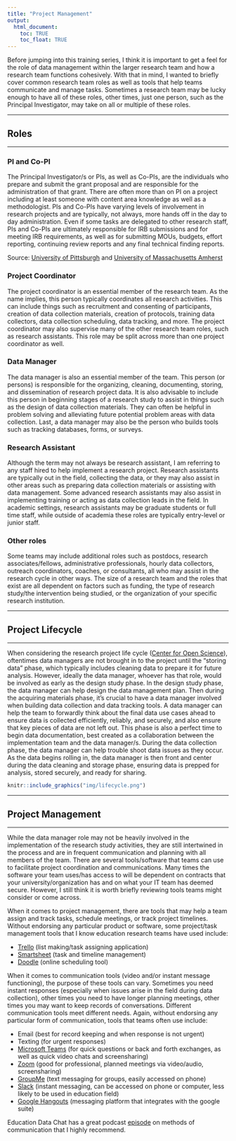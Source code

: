 ```yaml
---
title: "Project Management"
output: 
  html_document:
    toc: TRUE
    toc_float: TRUE
---
```


Before jumping into this training series, I think it is important to get a feel for the role of data management within the larger research team and how a research team functions cohesively. With that in mind, I wanted to briefly cover common research team roles as well as tools that help teams communicate and manage tasks. Sometimes a research team may be lucky enough to have all of these roles, other times, just one person, such as the Principal Investigator, may take on all or multiple of these roles. 

---

## Roles

---


### PI and Co-PI

The Principal Investigator/s or PIs, as well as Co-PIs, are the individuals who prepare and submit the grant proposal and are responsible for the administration of that grant. There are often more than on PI on a project including at least someone with content area knowledge as well as a methodologist. PIs and Co-PIs have varying levels of involvement in research projects and are typically, not always, more hands off in the day to day administration. Even if some tasks are delegated to other research staff, PIs and Co-PIs are ultimately responsible for IRB submissions and for meeting IRB requirements, as well as for submitting MOUs, budgets, effort reporting, continuing review reports and any final technical finding reports.

Source: [University of Pittsburgh](https://www.irb.pitt.edu/content/chapter-4-roles-and-responsibilities-investigators-and-research-staff) and [University of Massachusetts Amherst](https://www.umass.edu/research/policy/pi-and-co-pi-roles-and-responsibilities)


### Project Coordinator

The project coordinator is an essential member of the research team. As the name implies, this person typically coordinates all research activities. This can include things such as recruitment and consenting of participants, creation of data collection materials, creation of protocols, training data collectors, data collection scheduling, data tracking, and more. The project coordinator may also supervise many of the other research team roles, such as research assistants. This role may be split across more than one project coordinator as well.


### Data Manager

The data manager is also an essential member of the team. This person (or persons) is responsible for the organizing, cleaning, documenting, storing, and dissemination of research project data. It is also advisable to include this person in beginning stages of a research study  to assist in things such as the design of data collection materials. They can often be helpful in problem solving and alleviating future potential problem areas with data collection. Last, a data manager may also be the person who builds tools such as tracking databases, forms, or surveys. 

### Research Assistant

Although the term may not always be research assistant, I am referring to any staff hired to help implement a research project. Research assistants are typically out in the field, collecting the data, or they may also assist in other areas such as preparing data collection materials or assisting with data management. Some advanced research assistants may also assist in implementing training or acting as data collection leads in the field. In academic settings, research assistants may be graduate students or full time staff, while outside of academia these roles are typically entry-level or junior staff.

### Other roles

Some teams may include additional roles such as postdocs, research associates/fellows, administrative professionals, hourly data collectors, outreach coordinators, coaches, or consultants, all who may assist in the research cycle in other ways. The size of a research team and the roles that exist are all dependent on factors such as funding, the type of research study/the intervention being studied, or the organization of your specific research institution.

---

## Project Lifecycle

---

When considering the research project life cycle ([Center for Open Science](https://www.cos.io/)), oftentimes data managers are not brought in to the project until the "storing data" phase, which typically includes cleaning data to prepare it for future analysis. However, ideally the data manager, whoever has that role, would be involved as early as the design study phase. In the design study phase, the data manager can help design the data management plan. Then during the acquiring materials phase, it's crucial to have a data manager involved when building data collection and data tracking tools. A data manager can help the team to forwardly think about the final data use cases ahead to ensure data is collected efficiently, reliably, and securely, and also ensure that key pieces of data are not left out. This phase is also a perfect time to begin data documentation, best created as a collaboration between the implementation team and the data manager/s. During the data collection phase, the data manager can help trouble shoot data issues as they occur. As the data begins rolling in, the data manager is then front and center during the data cleaning and storage phase, ensuring data is prepped for analysis, stored securely, and ready for sharing.

```r

knitr::include_graphics("img/lifecycle.png")

```

---

## Project Management

---

While the data manager role may not be heavily involved in the implementation of the research study activities, they are still intertwined in the process and are in frequent communication and planning with all members of the team. There are several tools/software that teams can use to facilitate project coordination and communications. Many times the software your team uses/has access to will be dependent on contracts that your university/organization has and on what your IT team has deemed secure. However, I still think it is worth briefly reviewing tools teams might consider or come across.

When it comes to project management, there are tools that may help a team assign and track tasks, schedule meetings, or track project timelines. Without endorsing any particular product or software, some project/task management tools that I know education research teams have used include:

* [Trello](https://trello.com/en-US) (list making/task assigning application)
* [Smartsheet](https://www.smartsheet.com/) (task and timeline management)
* [Doodle](https://doodle.com/en/) (online scheduling tool)

When it comes to communication tools (video and/or instant message functioning), the purpose of these tools can vary. Sometimes you need instant responses (especially when issues arise in the field during data collection), other times you need to have longer planning meetings, other times you may want to keep records of conversations. Different communication tools meet different needs. Again, without endorsing any particular form of communication, tools that teams often use include:

* Email (best for record keeping and when response is not urgent)
* Texting (for urgent responses)
* [Microsoft Teams](https://www.microsoft.com/en-us/microsoft-365/microsoft-teams/group-chat-software) (for quick questions or back and forth exchanges, as well as quick video chats and screensharing)
* [Zoom](https://zoom.us/) (good for professional, planned meetings via video/audio, screensharing)
* [GroupMe](https://groupme.com/en-US/) (text messaging for groups, easily accessed on phone)
* [Slack](https://slack.com/) (instant messaging, can be accessed on phone or computer, less likely to be used in education field)
* [Google Hangouts](https://hangouts.google.com/) (messaging platform that integrates with the google suite)

Education Data Chat has a great podcast [episode](https://www.buzzsprout.com/1074286/5427532-episode-6-effective-team-communication-using-modern-day-tools) on methods of communication that I highly recommend.







